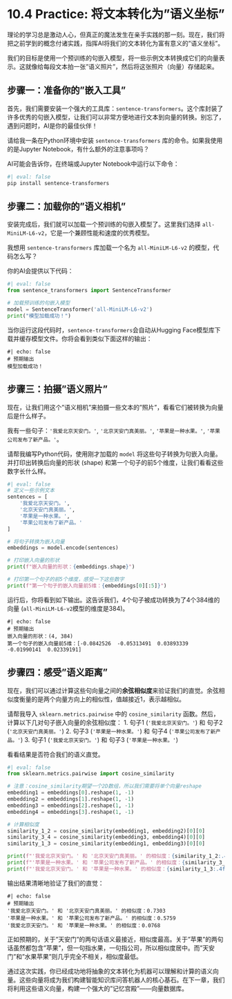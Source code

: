 # 10.4 Practice: 将文本转化为"语义坐标"

理论的学习总是激动人心，但真正的魔法发生在亲手实践的那一刻。现在，我们将把之前学到的概念付诸实践，指挥AI将我们的文本转化为富有意义的"语义坐标"。

我们的目标是使用一个预训练的句嵌入模型，将一些示例文本转换成它们的向量表示。这就像给每段文本拍一张"语义照片"，然后将这张照片（向量）存储起来。

## 步骤一：准备你的"嵌入工具"

首先，我们需要安装一个强大的工具库：`sentence-transformers`。这个库封装了许多优秀的句嵌入模型，让我们可以非常方便地进行文本到向量的转换。别忘了，遇到问题时，AI是你的最佳伙伴！

::: {.callout-tip title="指令剧本：安装 sentence-transformers" icon="fas fa-lightbulb"}
请给我一条在Python环境中安装 `sentence-transformers` 库的命令。如果我使用的是Jupyter Notebook，有什么额外的注意事项吗？
:::

AI可能会告诉你，在终端或Jupyter Notebook中运行以下命令：

```bash
#| eval: false
pip install sentence-transformers
```

## 步骤二：加载你的"语义相机"

安装完成后，我们就可以加载一个预训练的句嵌入模型了。这里我们选择 `all-MiniLM-L6-v2`，它是一个兼顾性能和速度的优秀模型。

::: {.callout-tip title="指令剧本：加载模型" icon="fas fa-lightbulb"}
我想用 `sentence-transformers` 库加载一个名为 `all-MiniLM-L6-v2` 的模型，代码怎么写？
:::

你的AI会提供以下代码：

```python
#| eval: false
from sentence_transformers import SentenceTransformer

# 加载预训练的句嵌入模型
model = SentenceTransformer('all-MiniLM-L6-v2')
print("模型加载成功！")
```

当你运行这段代码时，`sentence-transformers`会自动从Hugging Face模型库下载并缓存模型文件。你将会看到类似下面这样的输出：

```text
#| echo: false
# 预期输出
模型加载成功！
```

## 步骤三：拍摄"语义照片"

现在，让我们用这个"语义相机"来拍摄一些文本的"照片"，看看它们被转换为向量后是什么样子。

::: {.callout-tip title="指令剧本：生成向量" icon="fas fa-lightbulb"}
我有一些句子：`'我爱北京天安门。'`, `'北京天安门真美丽。'`, `'苹果是一种水果。'`, `'苹果公司发布了新产品。'`。

请帮我编写Python代码，使用刚才加载的 `model` 将这些句子转换为句嵌入向量。并打印出转换后向量的形状 (shape) 和第一个句子的前5个维度，让我们看看这些数字长什么样。
:::

```python
#| eval: false
# 定义一些示例文本
sentences = [
    '我爱北京天安门。',
    '北京天安门真美丽。',
    '苹果是一种水果。',
    '苹果公司发布了新产品。'
]

# 将句子转换为嵌入向量
embeddings = model.encode(sentences)

# 打印嵌入向量的形状
print(f"嵌入向量的形状：{embeddings.shape}")

# 打印第一个句子的前5个维度，感受一下这些数字
print(f"第一个句子的嵌入向量前5维：{embeddings[0][:5]}")
```

运行后，你将看到如下输出。这告诉我们，4个句子被成功转换为了4个384维的向量 (`all-MiniLM-L6-v2`模型的维度是384)。

```text
#| echo: false
# 预期输出
嵌入向量的形状：(4, 384)
第一个句子的嵌入向量前5维：[-0.0842526  -0.05313491  0.03893339 -0.01990141  0.02339191]
```

## 步骤四：感受"语义距离"

现在，我们可以通过计算这些句向量之间的**余弦相似度**来验证我们的直觉。余弦相似度衡量的是两个向量方向上的相似性，值越接近1，表示越相似。

::: {.callout-tip title="指令剧本：计算相似度" icon="fas fa-lightbulb"}
请帮我导入 `sklearn.metrics.pairwise` 中的 `cosine_similarity` 函数。然后，计算以下几对句子嵌入向量的余弦相似度：
1.  句子1 (`'我爱北京天安门。'`) 和 句子2 (`'北京天安门真美丽。'`)
2.  句子3 (`'苹果是一种水果。'`) 和 句子4 (`'苹果公司发布了新产品。'`)
3.  句子1 (`'我爱北京天安门。'`) 和 句子3 (`'苹果是一种水果。'`)

看看结果是否符合我们的语义直觉。
:::

```python
#| eval: false
from sklearn.metrics.pairwise import cosine_similarity

# 注意：cosine_similarity期望一个2D数组，所以我们需要将单个向量reshape
embedding1 = embeddings[0].reshape(1, -1)
embedding2 = embeddings[1].reshape(1, -1)
embedding3 = embeddings[2].reshape(1, -1)
embedding4 = embeddings[3].reshape(1, -1)

# 计算相似度
similarity_1_2 = cosine_similarity(embedding1, embedding2)[0][0]
similarity_3_4 = cosine_similarity(embedding3, embedding4)[0][0]
similarity_1_3 = cosine_similarity(embedding1, embedding3)[0][0]

print(f"'我爱北京天安门。' 和 '北京天安门真美丽。' 的相似度：{similarity_1_2:.4f}")
print(f"'苹果是一种水果。' 和 '苹果公司发布了新产品。' 的相似度：{similarity_3_4:.4f}")
print(f"'我爱北京天安门。' 和 '苹果是一种水果。' 的相似度：{similarity_1_3:.4f}")

```

输出结果清晰地验证了我们的直觉：

```text
#| echo: false
# 预期输出
'我爱北京天安门。' 和 '北京天安门真美丽。' 的相似度：0.7303
'苹果是一种水果。' 和 '苹果公司发布了新产品。' 的相似度：0.5759
'我爱北京天安门。' 和 '苹果是一种水果。' 的相似度：0.0768
```
正如预期的，关于"天安门"的两句话语义最接近，相似度最高。关于"苹果"的两句话虽然都包含"苹果"，但一句指水果，一句指公司，所以相似度居中。而"天安门"和"水果苹果"则几乎完全不相关，相似度最低。

通过这次实践，你已经成功地将抽象的文本转化为机器可以理解和计算的语义向量。这些向量将成为我们构建智能知识库问答机器人的核心基石。在下一章，我们将利用这些语义向量，构建一个强大的"记忆宫殿"——向量数据库。
